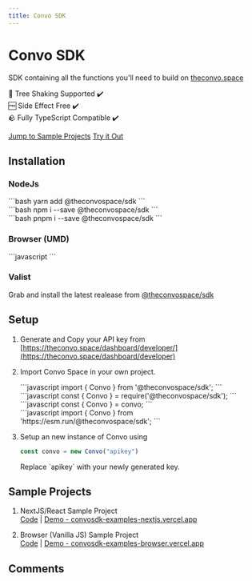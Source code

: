 ---
title: Convo SDK
---

# Convo SDK

SDK containing all the functions you'll need to build on [theconvo.space](theconvo.space)

🌲 Tree Shaking Supported ✔️<br/>
🆓 Side Effect Free ✔️<br/>
🪨 Fully TypeScript Compatible ✔️<br/>

[Jump to Sample Projects](#sample-projects)
[Try it Out](https://npm.runkit.com/@theconvospace/sdk)

## Installation

### NodeJs
<Tabs>
<div label="Yarn">
```bash
yarn add @theconvospace/sdk
```
</div>
<div label="NPM">
```bash
npm i --save @theconvospace/sdk
```
</div>
<div label="PNPM">
```bash
pnpm i --save @theconvospace/sdk
```
</div>
</Tabs>

### Browser (UMD)

<CodeBox>
```javascript
<script src="https://cdn.jsdelivr.net/npm/@theconvospace/sdk@latest/dist/bundle.min.js"></script>
```
</CodeBox>

### Valist

Grab and install the latest realease from [@theconvospace/sdk](https://app.valist.io/theconvospace/sdk)

## Setup

1. Generate and Copy your API key from [https://theconvo.space/dashboard/developer/](https://theconvo.space/dashboard/developer)
2. Import Convo Space in your own project.

    <Tabs>
    <div label="ESM">
    <CodeBox>
    ```javascript
    import { Convo } from '@theconvospace/sdk';
    ```
    </CodeBox>
    </div>
    <div label="CJS">
    <CodeBox>
    ```javascript
    const { Convo } = require('@theconvospace/sdk');
    ```
    </CodeBox>
    </div>
    <div label="UMD">
    <CodeBox>
    ```javascript
    const { Convo } = convo;
    ```
    </CodeBox>
    </div>
    <div label="ESM.run">
    <CodeBox>
    ```javascript
    import { Convo } from 'https://esm.run/@theconvospace/sdk';
    ```
    </CodeBox>
    </div>
    </Tabs>

3. Setup an new instance of Convo using
    <CodeBox>
    ```javascript
    const convo = new Convo("apikey")
    ```
    </CodeBox>
    Replace `apikey` with your newly generated key.


## Sample Projects

1. NextJS/React Sample Project<br/>
    [Code](https://github.com/anudit/convosdk/tree/main/examples/nextjs) | [Demo - convosdk-examples-nextjs.vercel.app](https://convosdk-examples-nextjs.vercel.app)

2. Browser (Vanilla JS) Sample Project<br/>
    [Code](https://github.com/anudit/convosdk/tree/main/examples/browser) | [Demo - convosdk-examples-browser.vercel.app](https://convosdk-examples-browser.vercel.app)

## Comments
<CommentBox threadId="convo-sdk"/>

